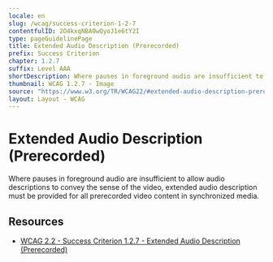 ```yaml
---
locale: en
slug: /wcag/success-criterion-1-2-7
contentfulID: 2O4kxqNBA0wQyoJ1e6tY2I
type: pageGuidelinePage
title: Extended Audio Description (Prerecorded)
prefix: Success Criterion
chapter: 1.2.7
suffix: Level AAA
shortDescription: Where pauses in foreground audio are insufficient to allow audio descriptions to convey the sense of the video, extended audio description must be provided for all prerecorded video content in synchronized media.
thumbnail: WCAG 1.2.7 - Image
source: "https://www.w3.org/TR/WCAG22/#extended-audio-description-prerecorded"
layout: Layout - WCAG
---
```


# Extended Audio Description (Prerecorded)

Where pauses in foreground audio are insufficient to allow audio descriptions to convey the sense of the video, extended audio description must be provided for all prerecorded video content in synchronized media.
    

## Resources

- [WCAG 2.2 - Success Criterion 1.2.7 - Extended Audio Description (Prerecorded)](https://www.w3.org/TR/WCAG22/#extended-audio-description-prerecorded)